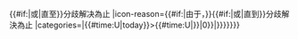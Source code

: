 <includeonly>{{pp-meta
|type=move
|small={{{small|}}}
|demospace={{{demospace|}}}
|expiry={{{expiry|}}}
|dispute=yes
|reason={{#if:{{{reason|}}}|由于{{{reason}}}，}}{{#if:{{{expiry|}}}|或|直至}}分歧解决為止
|icon-reason={{#if:{{{reason|}}}|由于{{{reason}}}，}}{{#if:{{{expiry|}}}|或|直到}}分歧解決為止
|categories={{{categories|[[Category:不能移动的页面|{{PAGENAME}}]]{{#ifexpr:{{#if:{{{expiry|}}}|{{#time:U|today}}>{{#time:U|{{{expiry}}}}}|0}}|[[Category:保护状态与保护标志不符的页面|{{PAGENAME}}]]}}}}}}}<includeonly></includeonly><noinclude>
{{pp-move|demospace=main|categories=no}}
{{Documentation}}
</noinclude>